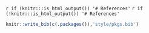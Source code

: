 
`r if (knitr:::is_html_output()) '# References'`
`r if (!knitr:::is_html_output()) '# References'`

```r

knitr::write_bib(c(.packages()),'style/pkgs.bib')

```

